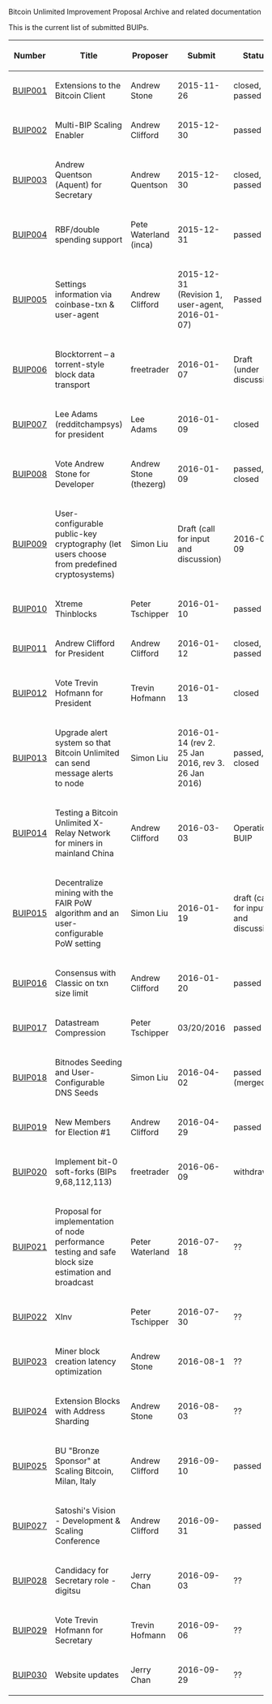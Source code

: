 Bitcoin Unlimited Improvement Proposal Archive and related documentation

This is the current list of submitted BUIPs.

{| class="wikitable sortable" style="width: auto; text-align: center; font-size: smaller; table-layout: fixed;"
!Number
!Title
!Proposer
!Submit
!Status
|-
|[[001.mediawiki|BUIP001]]
|Extensions to the Bitcoin Client
|Andrew Stone
|2015-11-26
|closed, passed
|-
|[[002.mediawiki|BUIP002]]
|Multi-BIP Scaling Enabler
|Andrew Clifford
|2015-12-30
|passed
|-
|[[003.mediawiki|BUIP003]]
|Andrew Quentson (Aquent) for Secretary
|Andrew Quentson
|2015-12-30
|closed, passed
|-
|[[004.mediawiki|BUIP004]]
|RBF/double spending support
|Pete Waterland (inca)
|2015-12-31
|passed
|-
|[[005.mediawiki|BUIP005]]
|Settings information via coinbase-txn & user-agent
|Andrew Clifford
|2015-12-31 (Revision 1, user-agent, 2016-01-07)
|Passed
|-
|[[006.mediawiki|BUIP006]]
|Blocktorrent – a torrent-style block data transport
|freetrader
|2016-01-07
|Draft (under discussion)
|0
|-
|[[007.mediawiki|BUIP007]]
|Lee Adams (redditchampsys) for president
|Lee Adams
|2016-01-09
|closed
|-
|[[008.mediawiki|BUIP008]]
|Vote Andrew Stone for Developer
|Andrew Stone (thezerg)
|2016-01-09
|passed, closed
|-
|[[009.mediawiki|BUIP009]]
|User-configurable public-key cryptography (let users choose from predefined cryptosystems)
|Simon Liu
|Draft (call for input and discussion)
|2016-01-09
|1
|-
|[[010.mediawiki|BUIP010]]
|Xtreme Thinblocks
|Peter Tschipper
|2016-01-10
|passed
|Edit 2016-01-20 changed name to xtreme thinblocks and added 64 bit tx hashes
|-
|[[011.mediawiki|BUIP011]]
|Andrew Clifford for President
|Andrew Clifford
|2016-01-12
|closed, passed
|-
|[[012.mediawiki|BUIP012]]
|Vote Trevin Hofmann for President
|Trevin Hofmann
|2016-01-13
|closed
|-
|[[013.mediawiki|BUIP013]]
|Upgrade alert system so that Bitcoin Unlimited can send message alerts to node
|Simon Liu
|2016-01-14 (rev 2. 25 Jan 2016, rev 3. 26 Jan 2016)
|passed, closed
|-
|[[014.mediawiki|BUIP014]]
|Testing a Bitcoin Unlimited X-Relay Network for miners in mainland China
|Andrew Clifford
|2016-03-03
|Operational BUIP
|-
|[[015.mediawiki|BUIP015]]
|Decentralize mining with the FAIR PoW algorithm and an user-configurable PoW setting
|Simon Liu
|2016-01-19
|draft (call for input and discussion)
|2 (2016-05-11)
|-
|[[016.mediawiki|BUIP016]]
|Consensus with Classic on txn size limit
|Andrew Clifford
|2016-01-20
|passed
|-
|[[017.mediawiki|BUIP017]]
|Datastream Compression
|Peter Tschipper
|03/20/2016
|passed
|-
|[[018.mediawiki|BUIP018]]
|Bitnodes Seeding and User-Configurable DNS Seeds
|Simon Liu
|2016-04-02
|passed (merged)
|-
|[[019.mediawiki|BUIP019]]
|New Members for Election #1
|Andrew Clifford
|2016-04-29
|passed
|-
|[[020.mediawiki|BUIP020]]
|Implement bit-0 soft-forks (BIPs 9,68,112,113)
|freetrader
|2016-06-09
|withdrawn
|-
|[[021.mediawiki|BUIP021]]
|Proposal for implementation of node performance testing and safe block size estimation and broadcast
|Peter Waterland
|2016-07-18
|??
|-
|[[022.mediawiki|BUIP022]]
|XInv
|Peter Tschipper
|2016-07-30
|??
|-
|[[023.mediawiki|BUIP023]]
|Miner block creation latency optimization
|Andrew Stone
|2016-08-1
|??
|-
|[[024.mediawiki|BUIP024]]
|Extension Blocks with Address Sharding
|Andrew Stone
|2016-08-03
|??
|-
|[[025.mediawiki|BUIP025]]
|BU "Bronze Sponsor" at Scaling Bitcoin, Milan, Italy
|Andrew Clifford
|2916-09-10
|passed
|-
|[[027.mediawiki|BUIP027]]
|Satoshi's Vision - Development &amp; Scaling Conference
|Andrew Clifford
|2016-09-31
|passed
|-
|[[028.mediawiki|BUIP028]]
|Candidacy for Secretary role - digitsu
|Jerry Chan
|2016-09-03
|??
|-
|[[029.mediawiki|BUIP029]]
|Vote Trevin Hofmann for Secretary
|Trevin Hofmann
|2016-09-06
|??
|-
|[[030.mediawiki|BUIP030]]
|Website updates
|Jerry Chan
|2016-09-29
|??
|}
